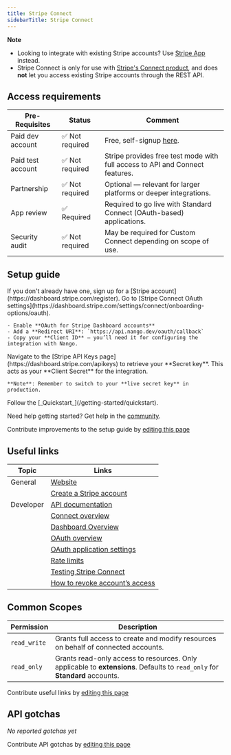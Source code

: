```yaml
---
title: Stripe Connect
sidebarTitle: Stripe Connect
---
```




<StatusWidget service="stripe" />

<Overview />

**Note**
- Looking to integrate with existing Stripe accounts? Use [Stripe App](/integrations/all/stripe-app) instead.
- Stripe Connect is only for use with [Stripe's Connect product](https://stripe.com/connect), and does **not** let you access existing Stripe accounts through the REST API.

<PreBuiltTooling />
<PreBuiltUseCases />

## Access requirements
| Pre-Requisites     | Status           | Comment                                                                                     |
|--------------------|------------------|---------------------------------------------------------------------------------------------|
| Paid dev account   | ✅ Not required  | Free, self-signup [here](https://dashboard.stripe.com/register).                           |
| Paid test account  | ✅ Not required  | Stripe provides free test mode with full access to API and Connect features.               |
| Partnership        | ✅ Not required  | Optional — relevant for larger platforms or deeper integrations.                           |
| App review         | ✅ Required      | Required to go live with Standard Connect (OAuth-based) applications.                      |
| Security audit     | ✅ Not required  | May be required for Custom Connect depending on scope of use.                              |


## Setup guide

<Steps>
  <Step title="Create a Stripe account">
    If you don't already have one, sign up for a [Stripe account](https://dashboard.stripe.com/register).
  </Step>

  <Step title="Get your OAuth Client ID">
    Go to [Stripe Connect OAuth settings](https://dashboard.stripe.com/settings/connect/onboarding-options/oauth).

    - Enable **OAuth for Stripe Dashboard accounts**
    - Add a **Redirect URI**: `https://api.nango.dev/oauth/callback`
    - Copy your **Client ID** — you’ll need it for configuring the integration with Nango.
  </Step>

  <Step title="Get your Client Secret">
    Navigate to the [Stripe API Keys page](https://dashboard.stripe.com/apikeys) to retrieve your **Secret key**. This acts as your **Client Secret** for the integration.

    **Note**: Remember to switch to your **live secret key** in production.
  </Step>

  <Step title="Next">
    Follow the [_Quickstart_](/getting-started/quickstart).
  </Step>
</Steps>


<Tip>Need help getting started? Get help in the [community](https://nango.dev/slack).</Tip>

<Note>Contribute improvements to the setup guide by [editing this page](https://github.com/nangohq/nango/tree/master/docs/integrations/all/stripe.mdx)</Note>


## Useful links


| Topic     | Links                                                                               |
| --------- | ----------------------------------------------------------------------------------- |
| General   | [Website](https://stripe.com)                                                       |
|           | [Create a Stripe account](https://dashboard.stripe.com/register)                    |
| Developer | [API documentation](https://docs.stripe.com/api)                                    |
|           | [Connect overview](https://stripe.com/connect)                                      |
|           | [Dashboard Overview](https://dashboard.stripe.com/dashboard)                                |
|           | [OAuth overview](https://stripe.com/docs/connect/oauth-reference)                   |
|           | [OAuth application settings](https://dashboard.stripe.com/settings/connect/onboarding-options/oauth) |
|           | [Rate limits](https://docs.stripe.com/rate-limits)                                  |
|           | [Testing Stripe Connect](https://docs.stripe.com/connect/testing)                                  |
|           | [How to revoke account’s access](https://docs.stripe.com/connect/oauth-reference?dashboard-or-api=api#post-deauthorize)                                  |

## Common Scopes

| Permission   | Description                                                                                                                 |
| ------------ | --------------------------------------------------------------------------------------------------------------------------- |
| `read_write` | Grants full access to create and modify resources on behalf of connected accounts.                                          |
| `read_only`  | Grants read-only access to resources. Only applicable to **extensions**. Defaults to `read_only` for **Standard** accounts. |


<Note>Contribute useful links by [editing this page](https://github.com/nangohq/nango/tree/master/docs/integrations/all/stripe.mdx)</Note>

## API gotchas

_No reported gotchas yet_

<Note>Contribute API gotchas by [editing this page](https://github.com/nangohq/nango/tree/master/docs/integrations/all/stripe.mdx)</Note>

